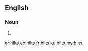 {{also|Hilts}}

==English==

===Noun===
{{head|en|noun plural form}}

# {{plural of|hilt|lang=en}}

[[ar:hilts]]
[[eo:hilts]]
[[fr:hilts]]
[[ku:hilts]]
[[my:hilts]]